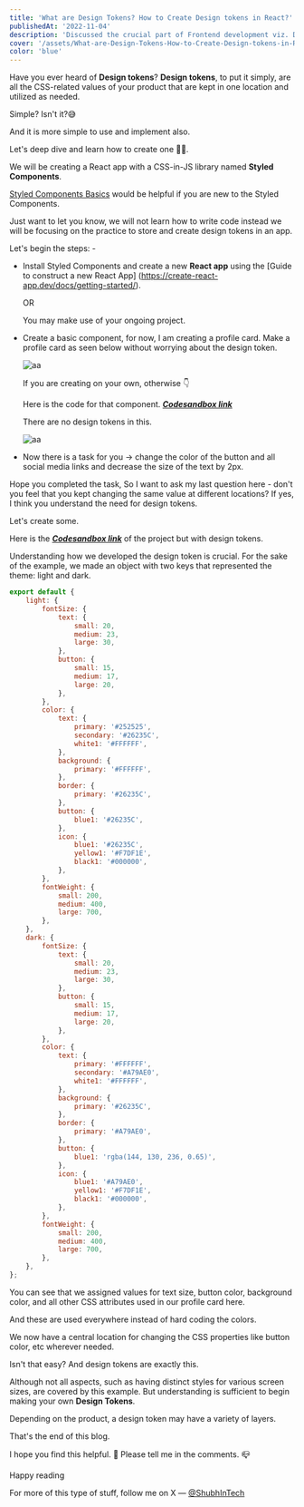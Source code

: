 ```yaml
---
title: 'What are Design Tokens? How to Create Design tokens in React?'
publishedAt: '2022-11-04'
description: 'Discussed the crucial part of Frontend development viz. Design Tokens.'
cover: '/assets/What-are-Design-Tokens-How-to-Create-Design-tokens-in-React/cover.png'
color: 'blue'
---
```


Have you ever heard of **Design tokens**?
**Design tokens**, to put it simply, are all the CSS-related values of your product that are kept in one location and utilized as needed.

Simple? Isn't it?😅

And it is more simple to use and implement also.

Let's deep dive and learn how to create one 🚀🚀.

We will be creating a React app with a CSS-in-JS library named **Styled Components**.

[Styled Components Basics](https://styled-components.com/docs/basics) would be helpful if you are new to the Styled Components.

Just want to let you know, we will not learn how to write code instead we will be focusing on the practice to store and create design tokens in an app.

Let's begin the steps: -

- Install Styled Components and create a new **React app** using the [Guide to construct a new React App] (https://create-react-app.dev/docs/getting-started/).

  OR

  You may make use of your ongoing project.

- Create a basic component, for now, I am creating a profile card. Make a profile card as seen below without worrying about the design token.

  <Image alt='aa' src='https://cdn.hashnode.com/res/hashnode/image/upload/v1667485246960/xWtV-venZ.png' />

  If you are creating on your own, otherwise 👇

  Here is the code for that component.
  [**_Codesandbox link_**](https://codesandbox.io/s/profilecard-without-design-tokens-kkectn)

  There are no design tokens in this.

  <Image alt='aa' src='https://cdn.hashnode.com/res/hashnode/image/upload/v1667497571525/wZ0A3I-y-.gif' />

- Now there is a task for you -> change the color of the button and all social media links and decrease the size of the text by 2px.

Hope you completed the task, So I want to ask my last question here - don't you feel that you kept changing the same value at different locations?
If yes, I think you understand the need for design tokens.

Let's create some.

Here is the [**_Codesandbox link_**](https://codesandbox.io/s/profilecard-with-design-tokens-bwbv8x) of the project but with design tokens.

Understanding how we developed the design token is crucial.
For the sake of the example, we made an object with two keys that represented the theme: light and dark.

```js
export default {
	light: {
		fontSize: {
			text: {
				small: 20,
				medium: 23,
				large: 30,
			},
			button: {
				small: 15,
				medium: 17,
				large: 20,
			},
		},
		color: {
			text: {
				primary: '#252525',
				secondary: '#26235C',
				white1: '#FFFFFF',
			},
			background: {
				primary: '#FFFFFF',
			},
			border: {
				primary: '#26235C',
			},
			button: {
				blue1: '#26235C',
			},
			icon: {
				blue1: '#26235C',
				yellow1: '#F7DF1E',
				black1: '#000000',
			},
		},
		fontWeight: {
			small: 200,
			medium: 400,
			large: 700,
		},
	},
	dark: {
		fontSize: {
			text: {
				small: 20,
				medium: 23,
				large: 30,
			},
			button: {
				small: 15,
				medium: 17,
				large: 20,
			},
		},
		color: {
			text: {
				primary: '#FFFFFF',
				secondary: '#A79AE0',
				white1: '#FFFFFF',
			},
			background: {
				primary: '#26235C',
			},
			border: {
				primary: '#A79AE0',
			},
			button: {
				blue1: 'rgba(144, 130, 236, 0.65)',
			},
			icon: {
				blue1: '#A79AE0',
				yellow1: '#F7DF1E',
				black1: '#000000',
			},
		},
		fontWeight: {
			small: 200,
			medium: 400,
			large: 700,
		},
	},
};
```

You can see that we assigned values for text size, button color, background color, and all other CSS attributes used in our profile card here.

And these are used everywhere instead of hard coding the colors.

We now have a central location for changing the CSS properties like button color, etc wherever needed.

Isn't that easy?
And design tokens are exactly this.

Although not all aspects, such as having distinct styles for various screen sizes, are covered by this example.
But understanding is sufficient to begin making your own **Design Tokens**.

Depending on the product, a design token may have a variety of layers.

That's the end of this blog.

I hope you find this helpful. 🙌 Please tell me in the comments. 📪

Happy reading

For more of this type of stuff, follow me on X — [@ShubhInTech](https://twitter.com/ShubhInTech)
